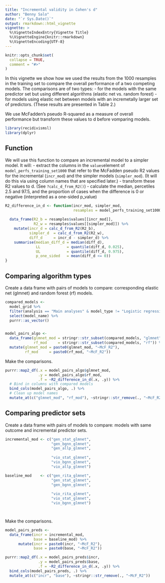 ```yaml
---
title: "Incremental validity in Cohen's d"
author: "Benny Salo"
date: "`r Sys.Date()`"
output: rmarkdown::html_vignette
vignette: >
  %\VignetteIndexEntry{Vignette Title}
  %\VignetteEngine{knitr::rmarkdown}
  %\VignetteEncoding{UTF-8}
---
```


```r
knitr::opts_chunk$set(
  collapse = TRUE,
  comment = "#>"
)
```

In this vignette we show how we used the results from the 1000 resamples in the training set to compare the overall performance of a two competing models. The comparisons are of two types:
   - for the models with the same predictor set but using different algorithms (elastic net vs. random forest)
   - for models using elastic net between models with an incremetally larger set of predictors. (These results are presented in Table 2.)
   
We use McFadden's pseudo R-squared as a measure of overall performance but transform these values to d before vomparing models.
   

```r
library(recidivismsl)
library(dplyr)
```

## Function

We will use this function to compare an incremental model to a simpler model. It will:
   - extract the columns in the `values`element of `model_perfs_training_set1000` that refer to the McFadden pseudo R2 values for the incremental (`incr_mod`) and the simpler models (`simpler_mod`). (It will do this via using column names that are specified later.)
   - transform these R2 values to d. (See `?calc_d_from_R2()`)
   - calculate the median, percetiles 2.5 and 97.5, and the proportion of cases when the difference is 0 or negative (interpreted as a one-sided p_value) 

```r
R2_difference_in_d <- function(incr_mod, simpler_mod, 
                               resamples = model_perfs_training_set1000) {
  
  data_frame(R2_b = resamples$values[[incr_mod]],
             R2_w = resamples$values[[simpler_mod]]) %>% 
    mutate(incr_d = calc_d_from_R2(R2_b),
           simpler_d  = calc_d_from_R2(R2_w),
           diff_d     = incr_d - simpler_d) %>%
    summarise(median_diff_d = median(diff_d),
              LL            = quantile(diff_d, 0.025),
              UL            = quantile(diff_d, 0.975),
              p_one_sided   = mean(diff_d <= 0))
}
```

## Comparing algorithm types

Create a data frame with pairs of models to compare: corresponding elastic net (glmnet) and random forest (rf) models.

```r
compared_models <- 
  model_grid %>% 
  filter(analysis == "Main analyses" & model_type != "Logistic regression") %>% 
  select(model_name) %>% 
  purrr::as_vector()


model_pairs_algo <- 
  data_frame(glmnet_mod = stringr::str_subset(compared_models, "glmnet"),
             rf_mod     = stringr::str_subset(compared_models, "rf")) %>%
  mutate(glmnet_mod = paste0(glmnet_mod, "~McF_R2"),
         rf_mod     = paste0(rf_mod, "~McF_R2")) 


```

Make the comparisons.

```r
purrr::map2_df(.x = model_pairs_algo$glmnet_mod, 
               .y = model_pairs_algo$rf_mod, 
               .f = ~R2_difference_in_d(.x, .y)) %>% 
  # Bind in columns with compared models
  bind_cols(model_pairs_algo, .) %>% 
  # Clean up model names
  mutate_at(c("glmnet_mod", "rf_mod"), ~stringr::str_remove(., "~McF_R2"))
```

## Comparing predictor sets

Create a data frame with pairs of models to compare: models with same outcome and incremental predictor sets.

```r
incremental_mod <- c("gen_stat_glmnet",
                     "gen_bgnn_glmnet",
                     "gen_allp_glmnet",
                     
                     "vio_stat_glmnet",
                     "vio_bgnn_glmnet",
                     "vio_allp_glmnet")

baseline_mod    <- c("gen_rita_glmnet",
                     "gen_stat_glmnet",
                     "gen_bgnn_glmnet",
                     
                     "vio_rita_glmnet",
                     "vio_stat_glmnet",
                     "vio_bgnn_glmnet")




```

Make the comparisons.

```r
model_pairs_preds <- 
  data_frame(incr = incremental_mod,
             base = baseline_mod) %>% 
      mutate(incr = paste0(incr, "~McF_R2"),
             base = paste0(base, "~McF_R2")) 

purrr::map2_df(.x = model_pairs_preds$incr, 
               .y = model_pairs_preds$base, 
               .f = ~R2_difference_in_d(.x, .y)) %>% 
  bind_cols(model_pairs_preds, .) %>% 
  mutate_at(c("incr", "base"), ~stringr::str_remove(., "~McF_R2"))
```
